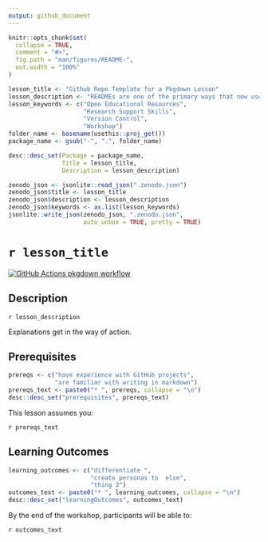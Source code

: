 ```yaml
---
output: github_document
---
```


<!-- README.md is generated from README.Rmd. Please edit that file -->

```r
knitr::opts_chunk$set(
  collapse = TRUE,
  comment = "#>",
  fig.path = "man/figures/README-",
  out.width = "100%"
)
```

```r

lesson_title <- "Github Repo Template for a Pkgdown Lesson"
lesson_description <- "READMEs are one of the primary ways that new users first encounter your project; and hopefully not the last! This mini-workshop will review practices in creating READMEs so as to best welcome people to your project, communicate the vision of your work and its unique value, and demonstrate how to get started using or contributing to your project. Participants will engage in short group discussions about READMEs and user personas, and then engage in scaffolded practice on crafting READMEs for their own personal projects or provided examples."
lesson_keywords <- c("Open Educational Resources", 
                     "Research Support Skills", 
                     "Version Control", 
                     "Workshop")
folder_name <- basename(usethis::proj_get())
package_name <- gsub("-", ".", folder_name)

desc::desc_set(Package = package_name, 
               Title = lesson_title, 
               Description = lesson_description)

zenodo_json <- jsonlite::read_json(".zenodo.json")
zenodo_json$title <- lesson_title
zenodo_json$description <- lesson_description
zenodo_json$keywords <- as.list(lesson_keywords)
jsonlite::write_json(zenodo_json, ".zenodo.json", 
                     auto_unbox = TRUE, pretty = TRUE)
```

# `r lesson_title`

<!-- badges: start -->
[![GitHub Actions pkgdown workflow](https://github.com/uf-repro/lesson-template/workflows/pkgdown/badge.svg)](https://github.com/uf-repro/lesson-template/actions?query=workflow%3Apkgdown)


<!-- badges: end -->

## Description

`r lesson_description`

Explanations get in the way of action.

## Prerequisites
```r
prereqs <- c("have experience with GitHub projects", 
             "are familiar with writing in markdown")
prereqs_text <- paste0("* ", prereqs, collapse = "\n")
desc::desc_set("prerequisites", prereqs_text)

```

This lesson assumes you:

`r prereqs_text`

## Learning Outcomes

```r
learning_outcomes <- c("differentiate ", 
                       "create personas to  else",
                       "thing 3")
outcomes_text <- paste0("* ", learning_outcomes, collapse = "\n")
desc::desc_set("learningOutcomes", outcomes_text)
```

By the end of the workshop, participants will be able to:

`r outcomes_text`

